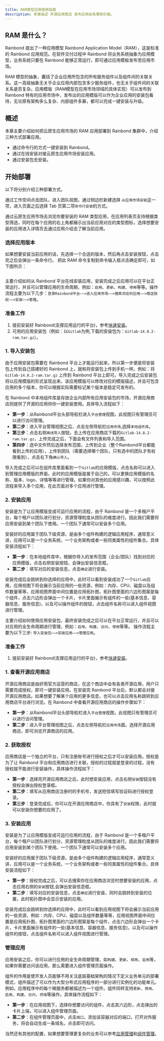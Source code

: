 ```yaml
---
title: RAM类型应用使用指南
description: 本章描述 开源应用商店 发布应用会有哪些价值。
---
```



## RAM 是什么？
Rainbond 提出了一种应用模型 Rainbond Application Model（RAM），这是标准的 Rainbond 应用规范。在软件交付过程中 Rainbond 将业务系统抽象为应用模型，业务系统只要在 Rainbond 能够正常运行，即可通过应用模板发布至应用市场。

RAM 模型的抽象，囊括了企业应用所包含的所有服务组件以及组件间的关联关系。这一高级抽象无关乎企业应用内部包含多少服务组件，也无关乎组件间的关联关系是否复杂。应用模版（RAM模型在应用市场领域的具体实现）可以发布到 Rainbond 特有的应用市场中，发布出的应用模版可以作为企业应用的安装包看待，无论原有架构多么复杂、内部组件多寡，都可以完成一键安装与升级。

## 概述
本章主要介绍如何把云原生应用市场的 RAM 应用部署到 Rainbond 集群中，介绍三种方式部署应用。

- 通过命令行的方式一键安装到 Rainbond。
- 通过在线安装对接云原生应用市场安装应用。
- 通过安装包去安装。

## 开始部署

以下将分别介绍三种部署方式。

<Tabs groupId="RAM">
<TabItem value="Mac" label="命令行一键部署" default>

通过工作空间点击团队，进入团队视图，通过侧边栏新建选择 `从应用市场安装`这一项，进入页面之后选择 Tab 页第二项`命令行安装`的方式。

通过云原生应用市场去浏览你要安装的 RAM 类型应用，在应用列表页支持根据类型筛选，同时在每个应用的右上角都展示出当前应用对应的类型图标，选择想要安装的应用进入详情页去通过应用介绍去了解当前应用。

### 选择应用版本

如果想要安装当前应用的话，先选择一个合适的版本，然后再点击安装按钮，点击完之后会弹出一条命令行。
把此 RAM 命令复制到命令输入框点击确定即可，如下图所示：

<img src="https://grstatic.oss-cn-shanghai.aliyuncs.com/app-store/docs/rainbond%E5%91%BD%E4%BB%A4%E8%A1%8C%E5%AE%89%E8%A3%85.jpg" alt="" />

</TabItem>

<TabItem value="join" label="在线对接云原生应用市场部署">

主要介绍如何从 Rainbond 平台在线安装应用，安装完成之后应用可以在平台正常运行，并且可以管理应用的生命周期，例如：`启用`、`更新`、`构建`、`停用`等等。操作流程主要为以下几步：`登录Rainbond平台——>进入应用市场——>搜索浏览的应用——>商店授权——>安装——>管理`。
### 准备工作

1. 提前安装好 Rainbond(支撑应用运行的平台)，参考[快速安装](https://www.rainbond.com/docs/quick-start/quick-install)。
2. 可用的应用安装包（例如：以`Gitlab`为例,下载的安装包为：`Gitlab-14.8.2-ram.tar.gz`）。 

### 1. 导入安装包

由于应用安装包需要在 Rainbond 平台上才能运行起来，所以第一步便是将安装包上传到自己搭建好的 Rainbond 上，就和将安装包上传到手机一样。例如：将`Gitlab-14.8.2-ram.tar.gz` 上传到 Rainbond 平台上即可。导入完成之后安装包将以应用模版的形式呈现出来，该应用模版可以修改对应的模版描述，并且可包含应用的多个版本，你可以根据实际需要标记某个版本是稳定可发布的。

在 Rainbond 中本地组件库是存放企业内部所有应用安装包的市场，开源应用商店则提供了开源的应用供你一键安装使用。具体导入流程如下：

  - **第一步**：从Rainbond平台头部导航栏进入`平台管理`视图，此视图只有管理员可以进行访问管理。
  - **第二步**：进入平台管理视图之后，点击左侧导航栏`应用市场`,选择`本地组件库`。
  - **第三步**：点击右侧`离线导入`按钮，去上传在应用商店下载的`Gitlab-14.8.2-ram.tar.gz`，上传完成之后，下面会有文件列表和导入范围。
  - **第四步**：选中文件然后选择发布范围，上传到企业（整个Rainbond平台都能看到上传的应用），上传到团队（需要选择哪个团队，只有选中的团队才有权限看到），点击右下角`确认导入`。

导入完成之后可以在组件库里面看到一个`Gitlab`的应用模版，点击名称可以进入到管理应用模版的界面，此时的应用模版是属于自己的，可以更换应用模版的名称、版本、logo、详情等等进行管理，如果你对其他的应用感兴趣，可以按照此流程来导入多个应用，在此页面对多个应用进行管理。

### 2. 安装应用

安装是为了让应用模版变成可运行应用的流程，由于 Rainbond 是一个多租户平台，每个租户以团队进行划分，资源管理粒度从团队的维度进行。因此我们需要将应用安装到某个团队下使用。一个团队下通常可以安装多个应用。

安装好的应用属于团队下级资源，是由多个组件构建的逻辑应用程序，通常意义讲，应用可以是一个业务系统，一个业务架构或者一些同类属性的组件集合。具体安装流程如下：

  - **第一步**：在本地组件库中，根据你导入的发布范围（企业/团队）找到对应的应用模版，点击右侧安装按钮，会弹出安装信息框。
  - **第二步**：填写对应的安装信息，点击`确定`进行安装。
  
安装完成后会跳转到你选择的应用中，此时可以看到安装成功了一个`Gitlab`应用，应用视图下将会展示当前应用的一些资源，例如：内存、CPU、磁盘以及组件数量等等，应用视图界面中间位置是应用拓扑图，拓扑图里面的六边形图案是每个组件，点击六边形会弹出一个卡片，卡片里面展示有组件的一些(基本信息、容器信息、服务信息)，以及可以操作组件的按钮，点击组件名称可以进入组件视图进行管理。
</TabItem>

<TabItem value="import" label="Rainbond 导入 RAM 安装包部署">

主要介绍如何使用应用安装包，最终安装完成之后可以在平台正常运行，并且可以对应用的全生命周期进行管理，例如：`启用`、`构建`、`访问`、`停用`等等。
操作流程主要为以下三步: `导入安装包——>安装应用——>管理应用`。
### 准备工作

1. 提前安装好 Rainbond(支撑应用运行的平台)，参考[快速安装](https://www.rainbond.com/docs/quick-start/quick-install)。


### 1. 查看开源应用商店

开源应用商店是由好雨官方运营的商店，在这个商店中会有各类开源应用，用户只需要完成授权，即可一键安装应用。在安装完 Rainbond 平台后，默认都会对接开源应用商店。如果想要了解某个应用的更多信息，也可以点击应用名称跳转到应用商店平台进行浏览。在 Rainbond 中查看开源应用商店的操作步骤如下：

  - **第一步**：从Rainbond平台头部导航栏进入`平台管理`视图，此视图只有管理员可以进行访问管理。
  - **第二步**：进入平台管理视图之后，点击左侧导航栏`应用市场`面，选择开源应用商店，即可浏览开源商店的应用。

### 2. 获取授权

应用商店是一个独立的平台，只有注册账号进行授权之后才可以安装应用。授权是为了让 Rainbond 平台和应用商店进行关联，授权的过程就是登录的过程，没有授权就不能进行安装操作，具体操作流程如下：

  - **第一步**：选择完开源应用商店之后，此时想安装应用，点击右侧`安装`按钮没有授权会弹出授权登录框。
  - **第二步**：填写从应用商店注册时的手机号，发送短信填写验证码进行授权登录。
  - **第三步**：登录完成后，你可以在开源应用商店中，你具有了`安装`权限，此时就可以安装你想要的应用了。

### 3. 安装应用

安装是为了让应用模版变成可运行应用的流程，由于 Rainbond 是一个多租户平台，每个租户以团队进行划分，资源管理粒度从团队的维度进行。因此我们需要将应用安装到某个团队下使用。一个团队下通常可以安装多个应用。

安装好的应用属于团队下级资源，是由多个组件构建的逻辑应用程序，通常意义讲，应用可以是一个业务系统，一个业务架构或者一些同类属性的组件集合。具体安装流程如下：

  - **第一步**：授权完成之后，可以去搜索你在应用商店浏览时想要安装的应用，点击应用右侧的`安装`按钮,会弹出安装信息框。
  - **第二步**：填写对应的安装信息，点击`确定`进行安装，同时会跳转到安装的位置，此时拓扑图中会显示安装的应用。

安装完成后会跳转到你选择的应用中，此时可以看到应用视图下将会展示当前应用的一些资源，例如：内存、CPU、磁盘以及组件数量等等，应用视图界面中间位置是应用拓扑图，拓扑图里面的六边形图案是每个组件，点击六边形会弹出一个卡片，卡片里面展示有组件的一些(基本信息、容器信息、服务信息)，以及可以操作组件的按钮，点击组件名称可以进入组件视图进行管理。
</TabItem>
</Tabs>

### 管理应用

应用安装之后，你可以进行应用的全生命周期管理，如`构建`、`更新`、`停用`、`启用`等，如果你需要访问该应用，那么需要进入组件管理页面操作。

组件的作用是使开发人员能够不用关注底层基础架构的情况下定义业务单元的部署模式，组件描述了可以作为大型分布式应用程序的一部分进行实例化的功能单元。例如，应用程序中的每个微服务都被描述为一个组件。组件同样支持`更新`、`停用`、`启用`、`构建`、`访问`、`终端`等操作。具体操作流程如下：

  - **第一步**：在应用视图下，选择你想要访问的组件，点击其六边形，点击弹出的卡片上端，可以进入组件管理页面。
  - **第二步**：在组件管理页面中，点击`端口`，添加该容器对应的端口，打开对外服务，将会自动生成一条域名，点击即可访问。

当然还有其他的配置，如果想要管理更复杂的业务可以参考[应用管理](https://www.rainbond.com/use-manual/app-manage)和[组件管理](https://www.rainbond.com/docs/use-manual/component-manage)。


